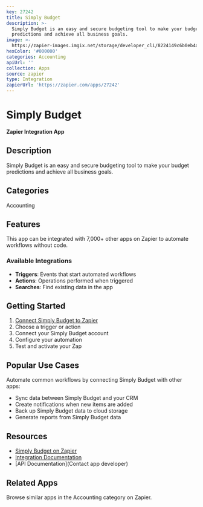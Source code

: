 ```yaml
---
key: 27242
title: Simply Budget
description: >-
  Simply Budget is an easy and secure budgeting tool to make your budget
  predictions and achieve all business goals.
image: >-
  https://zapier-images.imgix.net/storage/developer_cli/8224149c6b0eb4a97038b28455ff700e.png?auto=format%2Ccompress&ixlib=python-3.0.0&q=50
hexColor: '#000000'
categories: Accounting
apiUrl: ''
collection: Apps
source: zapier
type: Integration
zapierUrl: 'https://zapier.com/apps/27242'
---
```

# Simply Budget

**Zapier Integration App**

## Description

Simply Budget is an easy and secure budgeting tool to make your budget predictions and achieve all business goals.

## Categories

Accounting

## Features

This app can be integrated with 7,000+ other apps on Zapier to automate workflows without code.

### Available Integrations

- **Triggers**: Events that start automated workflows
- **Actions**: Operations performed when triggered
- **Searches**: Find existing data in the app

## Getting Started

1. [Connect Simply Budget to Zapier](https://zapier.com/apps/27242)
2. Choose a trigger or action
3. Connect your Simply Budget account
4. Configure your automation
5. Test and activate your Zap

## Popular Use Cases

Automate common workflows by connecting Simply Budget with other apps:

- Sync data between Simply Budget and your CRM
- Create notifications when new items are added
- Back up Simply Budget data to cloud storage
- Generate reports from Simply Budget data

## Resources

- [Simply Budget on Zapier](https://zapier.com/apps/27242)
- [Integration Documentation](https://zapier.com/apps/27242/integrations)
- [API Documentation](Contact app developer)

## Related Apps

Browse similar apps in the Accounting category on Zapier.

